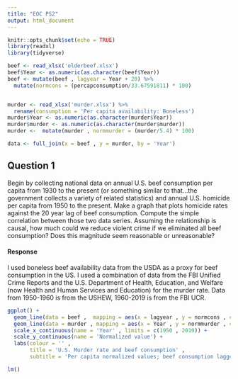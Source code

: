 ```yaml
---
title: "EOC PS2"
output: html_document
---
```


```r
knitr::opts_chunk$set(echo = TRUE)
library(readxl)
library(tidyverse)
```
```r
beef <- read_xlsx('olderbeef.xlsx')
beef$Year <- as.numeric(as.character(beef$Year))
beef <- mutate(beef , lagyear = Year + 20) %>%
  mutate(normcons = (percapconsumption/33.67591811) * 100)


murder <- read_xlsx('murder.xlsx') %>%
  rename(consumption = 'Per capita availability: Boneless')
murder$Year <- as.numeric(as.character(murder$Year))
murder$murder <- as.numeric(as.character(murder$murder))
murder <-  mutate(murder , normmurder = (murder/5.4) * 100)

data <- full_join(x = beef , y = murder, by = 'Year')
```
## Question 1
Begin by collecting national data on annual U.S. beef consumption per capita from 1930 to the present (or something similar to that...the government collects a variety of related statistics) and annual U.S. homicide per capita from 1950 to the present.  Make a graph that plots homicide rates against the 20 year lag of beef consumption. Compute the simple correlation between those two data series. Assuming the relationship is causal, how much could we reduce violent crime if we eliminated all beef consumption?  Does this magnitude seem reasonable or unreasonable?

#### Response
I used boneless beef availability data from the USDA as a proxy for beef consumption in the US. I used a combination of data from the FBI Unified Crime Reports and the U.S. Department of Health, Education, and Welfare (now Health and Human Services and Education) for the murder rate. Data from 1950-1960 is from the USHEW, 1960-2019 is from the FBI UCR. 
```r
ggplot() +
  geom_line(data = beef ,  mapping = aes(x = lagyear , y = normcons , color = 'Beef consumption' )) + 
  geom_line(data = murder , mapping = aes(x = Year , y = normmurder , color = 'Murder rate')) + 
  scale_x_continuous(name = 'Year' , limits = c(1950 , 2019)) + 
  scale_y_continuous(name = 'Normalized value') +
  labs(colour = '' , 
       title = 'U.S. Murder rate and beef consumption' , 
       subtitle = 'Per capita normalized values; beef consumption lagged by 20 years') + theme_minimal()
```
```r
lm()
```